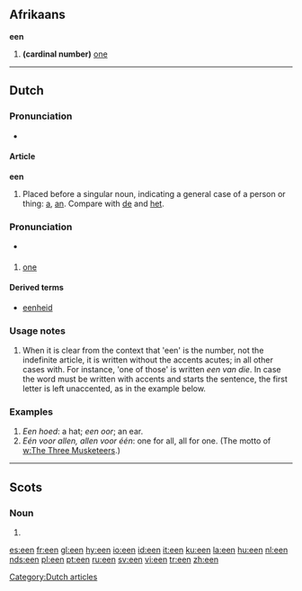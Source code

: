 {{see|één}}
==Afrikaans==
'''een'''

# '''(cardinal number)''' [[one]]
----
==Dutch==

===Pronunciation===
*{{IPA|/ən/}}

====Article====
'''een'''

# {{indefinite}} Placed before a singular noun, indicating a general case of a person or thing: [[a]], [[an]]. Compare with [[de]] and [[het]].

===Pronunciation===
*{{IPA|/e:n/}}

===={{numeral|Dutch}}====

# {{cardinal|lang=nl}} [[one]]

====Derived terms====
* [[eenheid]]

===Usage notes===
# When it is clear from the context that 'een' is the number, not the indefinite article, it is written without the accents acutes; in all other cases with. For instance, 'one of those' is written ''een van die''. In case the word must be written with accents and starts the sentence, the first letter is left unaccented, as in the example below.

{{rfc-header|Examples}}
===Examples===
# ''Een hoed'': a hat; ''een oor''; an ear.
# ''Eén voor allen, allen voor één'': one for all, all for one. (The motto of [[w:The Three Musketeers]].)

[[Category:Dutch articles]]

----

==Scots==

===Noun===
{{sco-pl}}

# {{plural of|[[ee]]|lang=Scots}}

[[es:een]]
[[fr:een]]
[[gl:een]]
[[hy:een]]
[[io:een]]
[[id:een]]
[[it:een]]
[[ku:een]]
[[la:een]]
[[hu:een]]
[[nl:een]]
[[nds:een]]
[[pl:een]]
[[pt:een]]
[[ru:een]]
[[sv:een]]
[[vi:een]]
[[tr:een]]
[[zh:een]]